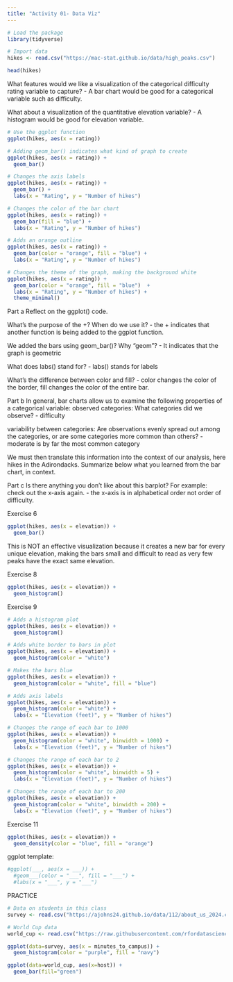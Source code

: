 ```yaml
---
title: "Activity 01- Data Viz"
---
```


```r
# Load the package
library(tidyverse)

# Import data
hikes <- read.csv("https://mac-stat.github.io/data/high_peaks.csv")
```

```r
head(hikes)
```

What features would we like a visualization of the categorical difficulty rating variable to capture?
- A bar chart would be good for a categorical variable such as difficulty.

What about a visualization of the quantitative elevation variable?
- A histogram would be good for elevation variable.


```r
# Use the ggplot function
ggplot(hikes, aes(x = rating))

# Adding geom_bar() indicates what kind of graph to create
ggplot(hikes, aes(x = rating)) +
  geom_bar()

# Changes the axis labels
ggplot(hikes, aes(x = rating)) +
  geom_bar() +
  labs(x = "Rating", y = "Number of hikes")

# Changes the color of the bar chart
ggplot(hikes, aes(x = rating)) +
  geom_bar(fill = "blue") +
  labs(x = "Rating", y = "Number of hikes")

# Adds an orange outline
ggplot(hikes, aes(x = rating)) +
  geom_bar(color = "orange", fill = "blue") +
  labs(x = "Rating", y = "Number of hikes")

# Changes the theme of the graph, making the background white
ggplot(hikes, aes(x = rating)) +
  geom_bar(color = "orange", fill = "blue")  +
  labs(x = "Rating", y = "Number of hikes") +
  theme_minimal()
```

Part a
Reflect on the ggplot() code.

What’s the purpose of the +? When do we use it?
- the + indicates that another function is being added to the ggplot function.

We added the bars using geom_bar()? Why “geom”?
- It indicates that the graph is geometric

What does labs() stand for?
- labs() stands for labels

What’s the difference between color and fill?
- color changes the color of the border, fill changes the color of the entire bar.

Part b
In general, bar charts allow us to examine the following properties of a categorical variable:
observed categories: What categories did we observe?
- difficulty

variability between categories: Are observations evenly spread out among the categories, or are some categories more common than others?
- moderate is by far the most common category

We must then translate this information into the context of our analysis, here hikes in the Adirondacks. Summarize below what you learned from the bar chart, in context.

Part c
Is there anything you don’t like about this barplot? For example: check out the x-axis again.
- the x-axis is in alphabetical order not order of difficulty.


Exercise 6
```r
ggplot(hikes, aes(x = elevation)) +
  geom_bar()
```
This is NOT an effective visualization because it creates a new bar for every unique elevation, making the bars small and difficult to read as very few peaks have the exact same elevation.

Exercise 8
```r
ggplot(hikes, aes(x = elevation)) +
  geom_histogram()
```
Exercise 9
```r
# Adds a histogram plot
ggplot(hikes, aes(x = elevation)) +
  geom_histogram()

# Adds white border to bars in plot
ggplot(hikes, aes(x = elevation)) +
  geom_histogram(color = "white") 

# Makes the bars blue
ggplot(hikes, aes(x = elevation)) +
  geom_histogram(color = "white", fill = "blue") 

# Adds axis labels
ggplot(hikes, aes(x = elevation)) +
  geom_histogram(color = "white") +
  labs(x = "Elevation (feet)", y = "Number of hikes")

# Changes the range of each bar to 1000
ggplot(hikes, aes(x = elevation)) +
  geom_histogram(color = "white", binwidth = 1000) +
  labs(x = "Elevation (feet)", y = "Number of hikes")

# Changes the range of each bar to 2
ggplot(hikes, aes(x = elevation)) +
  geom_histogram(color = "white", binwidth = 5) +
  labs(x = "Elevation (feet)", y = "Number of hikes")

# Changes the range of each bar to 200
ggplot(hikes, aes(x = elevation)) +
  geom_histogram(color = "white", binwidth = 200) +
  labs(x = "Elevation (feet)", y = "Number of hikes")
```

Exercise 11
```r
ggplot(hikes, aes(x = elevation)) +
  geom_density(color = "blue", fill = "orange")
```

ggplot template:
```r
#ggplot(___, aes(x = ___)) + 
  #geom___(color = "___", fill = "___") + 
  #labs(x = "___", y = "___")
```


PRACTICE
```r
# Data on students in this class
survey <- read.csv("https://ajohns24.github.io/data/112/about_us_2024.csv")

# World Cup data
world_cup <- read.csv("https://raw.githubusercontent.com/rfordatascience/tidytuesday/master/data/2022/2022-11-29/worldcups.csv")
```

```r
ggplot(data=survey, aes(x = minutes_to_campus)) + 
  geom_histogram(color = "purple", fill = "navy")

ggplot(data=world_cup, aes(x=host)) +
  geom_bar(fill="green")
```

